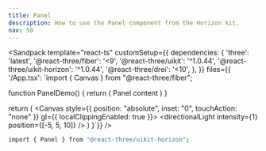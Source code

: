 ```yaml
---
title: Panel
description: How to use the Panel component from the Horizon kit.
nav: 50
---
```


<Sandpack
  template="react-ts"
  customSetup={{
    dependencies: {
      'three': 'latest',
      '@react-three/fiber': '<9',
      '@react-three/uikit': '^1.0.44',
      '@react-three/uikit-horizon': '^1.0.44',
      '@react-three/drei': '<10',
    },
  }}
  files={{
    '/App.tsx': `import { Canvas } from "@react-three/fiber";

function PanelDemo() {
  return (
    <Panel padding={16} width={300}>
      <Container>
        <Text>Panel content</Text>
      </Container>
    </Panel>
  )
}



  return (
    <Canvas style={{ position: "absolute", inset: "0", touchAction: "none" }} gl={{ localClippingEnabled: true }}>
      <ambientLight intensity={0.5} />
      <directionalLight intensity={1} position={[-5, 5, 10]} />
      <Fullscreen
        overflow="scroll"
        flexDirection="column"
        alignItems="center"
        justifyContent="center"
      >
        <Panel padding={32}>
          <PanelDemo />
        </Panel>
      </Fullscreen>
    </Canvas>
  )
}`}}
/>

```bash
import { Panel } from "@react-three/uikit-horizon";
```